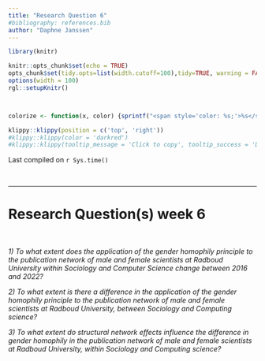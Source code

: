 ```yaml
---
title: "Research Question 6"
#bibliography: references.bib
author: "Daphne Janssen"
---
```




```r
library(knitr)

knitr::opts_chunk$set(echo = TRUE)
opts_chunk$set(tidy.opts=list(width.cutoff=100),tidy=TRUE, warning = FALSE, message = FALSE,comment = "#>", cache=TRUE, class.source=c("test"), class.output=c("test2"))
options(width = 100)
rgl::setupKnitr()



colorize <- function(x, color) {sprintf("<span style='color: %s;'>%s</span>", color, x) }

```

```r
klippy::klippy(position = c('top', 'right'))
#klippy::klippy(color = 'darkred')
#klippy::klippy(tooltip_message = 'Click to copy', tooltip_success = 'Done')
```

Last compiled on `r Sys.time()`

<!---
Last compiled on `r format(Sys.time(), '%B, %Y')`
--->

<br>

----


# Research Question(s) week 6

<br>

*1) To what extent does the application of the gender homophily principle to the publication network of male and female scientists at Radboud University within Sociology and Computer Science change between 2016 and 2022?*

*2) To what extent is there a difference in the application of the gender homophily principle to the publication network of male and female scientists at Radboud University, between Sociology and Computing science?*

*3) To what extent do structural network effects influence the difference in gender homophily in the publication network of male and female scientists at Radboud University, within Sociology and Computing science?*

